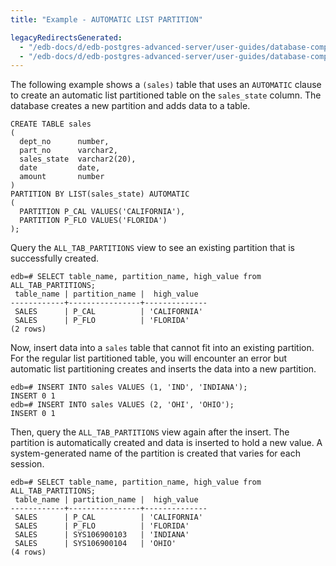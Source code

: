 ```yaml
---
title: "Example - AUTOMATIC LIST PARTITION"

legacyRedirectsGenerated:
  - "/edb-docs/d/edb-postgres-advanced-server/user-guides/database-compatibility-table-partitioning-guide/13/example_automatic_list_partition.html"
  - "/edb-docs/d/edb-postgres-advanced-server/user-guides/database-compatibility-table-partitioning-guide/latest/example_automatic_list_partition.html"
---
```


<div id="example_automatic_list_partition" class="registered_link"></div>

The following example shows a `(sales)` table that uses an `AUTOMATIC` clause to create an automatic list partitioned table on the `sales_state` column. The database creates a new partition and adds data to a table.

```text
CREATE TABLE sales
(
  dept_no      number,
  part_no      varchar2,
  sales_state  varchar2(20),
  date         date,
  amount       number
)
PARTITION BY LIST(sales_state) AUTOMATIC
(
  PARTITION P_CAL VALUES('CALIFORNIA'),
  PARTITION P_FLO VALUES('FLORIDA')
);
```

Query the `ALL_TAB_PARTITIONS` view to see an existing partition that is successfully created.

```text
edb=# SELECT table_name, partition_name, high_value from ALL_TAB_PARTITIONS;
 table_name | partition_name |  high_value
------------+----------------+--------------
 SALES      | P_CAL          | 'CALIFORNIA'
 SALES      | P_FLO          | 'FLORIDA'
(2 rows)
```

Now, insert data into a `sales` table that cannot fit into an existing partition. For the regular list partitioned table, you will encounter an error but automatic list partitioning creates and inserts the data into a new partition.

```text
edb=# INSERT INTO sales VALUES (1, 'IND', 'INDIANA');
INSERT 0 1
edb=# INSERT INTO sales VALUES (2, 'OHI', 'OHIO');
INSERT 0 1
```

Then, query the `ALL_TAB_PARTITIONS` view again after the insert. The partition is automatically created and data is inserted to hold a new value. A system-generated name of the partition is created that varies for each session.

```text
edb=# SELECT table_name, partition_name, high_value from ALL_TAB_PARTITIONS;
 table_name | partition_name |  high_value
------------+----------------+--------------
 SALES      | P_CAL          | 'CALIFORNIA'
 SALES      | P_FLO          | 'FLORIDA'
 SALES      | SYS106900103   | 'INDIANA'
 SALES      | SYS106900104   | 'OHIO'
(4 rows)
```
